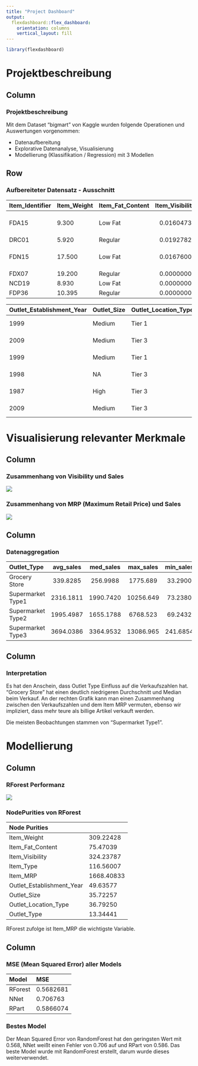 ```yaml
---
title: "Project Dashboard"
output: 
  flexdashboard::flex_dashboard:
    orientation: columns
    vertical_layout: fill
---
```



```r
library(flexdashboard)
```

# Projektbeschreibung {data-orientation=rows}

Column {data-width=500}
-----------------------------------------------------------------------

### Projektbeschreibung


Mit dem Dataset "bigmart" von Kaggle wurden folgende Operationen und Auswertungen vorgenommen:


- Datenaufbereitung
- Explorative Datenanalyse, Visualisierung
- Modellierung (Klassifikation / Regression) mit 3 Modellen

Row {data-height=1500}
-----------------------------------------------------------------------

### Aufbereiteter Datensatz - Ausschnitt

Item_Identifier Item_Weight Item_Fat_Content  Item_Visibility Item_Type           Item_MRP    Outlet_Identifier
--------------- ----------- ---------------- ---------------- ------------------ -----------  -----------------
  FDA15	          9.300	      Low Fat	        0.01604730	     Non-Vegan-Food	  249.8092	  OUT049	
  DRC01	          5.920	      Regular	        0.01927822	    Drinks	          48.2692	    OUT018	
  FDN15	          17.500	    Low Fat	        0.01676007	    Non-Vegan-Food	  141.6180	  OUT049	
  FDX07	          19.200	    Regular	        0.00000000	    Food	            182.0950	  OUT010	
  NCD19	          8.930	      Low Fat	        0.00000000	    Others	          53.8614	    OUT013	
  FDP36	          10.395	    Regular	        0.00000000	    Others	          51.4008	    OUT018
--------------- ----------- ---------------- ---------------- ------------------ -----------  -----------------


Outlet_Establishment_Year Outlet_Size Outlet_Location_Type Outlet_Type              Item_Outlet_Sales
------------------------- ----------- -------------------- ------------------------ -----------------
  1999	                    Medium	    Tier 1	             Supermarket Type1	    3735.1380
  2009	                    Medium	    Tier 3	             Supermarket Type2	    443.4228
  1999	                    Medium	    Tier 1	             Supermarket Type1	    2097.2700
  1998	                    NA	        Tier 3	             Grocery Store	        732.3800
  1987	                    High	      Tier 3	             Supermarket Type1	    994.7052
  2009	                    Medium     	Tier 3	             Supermarket Type2	    556.6088
------------------------- ----------- -------------------- ------------------------ -----------------



# Visualisierung relevanter Merkmale {data-orientation=rows}

Column {data-width=500}
-----------------------------------------------------------------------

### Zusammenhang von Visibility und Sales {data-height=1200}

![](.\visibilityItemPriceItemSales.JPG)

### Zusammenhang von MRP (Maximum Retail Price) und Sales {data-height=1000}

![](.\MRPItemPriceItemSales.JPG)

Column {data-width=500}
-----------------------------------------------------------------------

### Datenaggregation {data-height=560}

Outlet_Type         avg_sales   med_sales   max_sales   min_sales   avg_mrp       med_mrp        N
------------------ ----------- ----------- ----------- ----------- -----------  --------------- -----
Grocery Store	      339.8285	  256.9988	  1775.689	  33.2900	    140.2947	    143.9128	    1083
Supermarket Type1	  2316.1811	  1990.7420	  10256.649	  73.2380	    141.2139	    143.1154	    5577
Supermarket Type2	  1995.4987	  1655.1788	  6768.523	  69.2432	    141.6786	    140.5667	    928
Supermarket Type3	  3694.0386	  3364.9532	  13086.965	  241.6854	  139.8018	    143.7154	    935
------------------ ----------- ----------- ----------- ----------- -----------  --------------- -----

Column {data-width=200}
-----------------------------------------------------------------------

### Interpretation 

Es hat den Anschein, dass Outlet Type Einfluss auf die Verkaufszahlen hat. "Grocery Store" hat einen deutlich niedrigeren Durchschnitt und Median beim Verkauf. An der rechten Grafik kann man einen Zusammenhang zwischen den Verkaufszahlen und dem Item MRP vermuten, ebenso wir impliziert, dass mehr teure als billige Artikel verkauft werden.

Die meisten Beobachtungen stammen von "Supermarket Type1".


# Modellierung {data-orientation=rows}

Column {data-width=500}
-----------------------------------------------------------------------

### RForest Performanz

![](.\performanceRForest.JPG)



### NodePurities von RForest {data-height=750}



Node Purities
------------------------- -----------
Item_Weight               309.22428
Item_Fat_Content          75.47039
Item_Visibility           324.23787
Item_Type                 116.56007
Item_MRP                  1668.40833
Outlet_Establishment_Year 49.63577
Outlet_Size               35.72257
Outlet_Location_Type      36.79250
Outlet_Type               13.34441
------------------------- -----------

RForest zufolge ist Item_MRP die wichtigste Variable.

Column {data-width=500}
-----------------------------------------------------------------------

### MSE (Mean Squared Error) aller Models

Model     MSE
--------- -------------
RForest     0.5682681
NNet        0.706763
RPart       0.5866074
--------- -------------

### Bestes Model

Der Mean Squared Error von RandomForest hat den geringsten Wert mit 0.568, NNet weißt einen Fehler von 0.706 auf und RPart von 0.586. Das beste Model wurde mit RandomForest erstellt, darum wurde dieses weiterverwendet.

                  